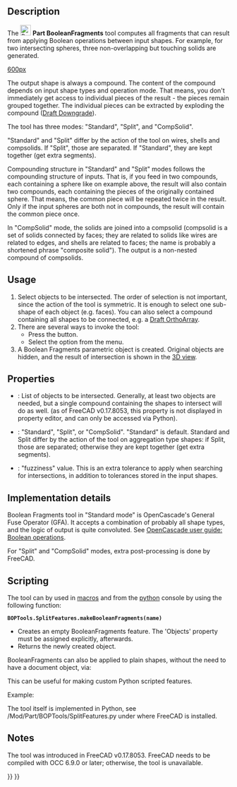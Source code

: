 <languages/>

{{Docnav
|[[Part_JoinCutout|JoinCutout]]
|[[Part_SliceApart|SliceApart]]
|[[Part_Workbench|Part]]
|IconL=Part_JoinCutout.svg
|IconR=Part_SliceApart.svg
|IconC=Workbench_Part.svg
}}

{{GuiCommand
|Name=Part BooleanFragments
|MenuLocation=Part → Split → Boolean fragments
|Workbenches=[[Part_Workbench|Part]]
|Version=0.17
|SeeAlso=[[Part_Slice|Part Slice]], [[Part_XOR|Part XOR]], [[Part_CompJoinFeatures|Part JoinFeatures]], [[Part_Boolean|Part Boolean]]
}}

==Description== 

The [[Image:Part_BooleanFragments.svg|24px]] '''Part BooleanFragments''' tool computes all fragments that can result from applying Boolean operations between input shapes. For example, for two intersecting spheres, three non-overlapping but touching solids are generated. 

[[image:Part_BooleanFragments_Demo.png|600px]]
{{Caption|In the image above, the pieces were moved apart manually afterwards, to reveal the slicing.}}

The output shape is always a compound. The content of the compound depends on input shape types and operation mode. That means, you don't immediately get access to individual pieces of the result - the pieces remain grouped together. The individual pieces can be extracted by exploding the compound ([[Draft_Downgrade|Draft Downgrade]]).

The tool has three modes: "Standard", "Split", and "CompSolid".

"Standard" and "Split" differ by the action of the tool on wires, shells and compsolids. If "Split", those are separated. If "Standard", they are kept together (get extra segments).

Compounding structure in "Standard" and "Split" modes follows the compounding structure of inputs. That is, if you feed in two compounds, each containing a sphere like on example above, the result will also contain two compounds, each containing the pieces of the originally contained sphere. That means, the common piece will be repeated twice in the result. Only if the input spheres are both not in compounds, the result will contain the common piece once.

In "CompSolid" mode, the solids are joined into a compsolid (compsolid is a set of solids connected by faces; they are related to solids like wires are related to edges, and shells are related to faces; the name is probably a shortened phrase "composite solid"). The output is a non-nested compound of compsolids.

==Usage== 

# Select objects to be intersected. The order of selection is not important, since the action of the tool is symmetric. It is enough to select one sub-shape of each object (e.g. faces). You can also select a compound containing all shapes to be connected, e.g. a [[Draft_OrthoArray|Draft OrthoArray]].
# There are several ways to invoke the tool:
#* Press the {{Button|[[Image:Part_BooleanFragments.svg|16px]] [[Part_BooleanFragments|Boolean fragments]]}} button.
#* Select the {{MenuCommand|Part → Split → [[Image:Part_BooleanFragments.svg|16px]] Boolean fragments}} option from the menu.
# A Boolean Fragments parametric object is created. Original objects are hidden, and the result of intersection is shown in the [[3D_view|3D view]].

==Properties== 

{{TitleProperty|Boolean Fragments}}
* {{PropertyData|Objects}}: List of objects to be intersected. Generally, at least two objects are needed, but a single compound containing the shapes to intersect will do as well. (as of FreeCAD v0.17.8053, this property is not displayed in property editor, and can only be accessed via Python).
* {{PropertyData|Mode}}: "Standard", "Split", or "CompSolid". "Standard" is default. Standard and Split differ by the action of the tool on aggregation type shapes: if Split, those are separated; otherwise they are kept together (get extra segments).
* {{PropertyData|Tolerance}}: "fuzziness" value. This is an extra tolerance to apply when searching for intersections, in addition to tolerances stored in the input shapes.

==Implementation details==

Boolean Fragments tool in "Standard mode" is OpenCascade's General Fuse Operator (GFA). It accepts a combination of probably all shape types, and the logic of output is quite convoluted. See [https://www.opencascade.com/doc/occt-7.0.0/overview/html/occt_user_guides__boolean_operations.html OpenCascade user guide: Boolean operations].

For "Split" and "CompSolid" modes, extra post-processing is done by FreeCAD.

==Scripting== 

The tool can by used in [[Macros|macros]] and from the [[Python|python]] console by using the following function:
 '''BOPTools.SplitFeatures.makeBooleanFragments(name)'''

* Creates an empty BooleanFragments feature. The 'Objects' property must be assigned explicitly, afterwards.
* Returns the newly created object.

BooleanFragments can also be applied to plain shapes, without the need to have a document object, via:

{{code|code=
import BOPTools.SplitAPI
BOPTools.SplitAPI.booleanFragments(list_of_shapes, mode, tolerance = 0.0)

# OR, for Standard mode:

list_of_shapes = [App.ActiveDocument.Sphere.Shape, App.ActiveDocument.Sphere001.Shape]
pieces, map = list_of_shapes[0].generalFuse(list_of_shapes[1:], tolerance)
# pieces receives a compound of shapes; map receives a list of lists of shapes, defining list_of_shapes <--> pieces correspondence 
}}
This can be useful for making custom Python scripted features.

Example:
{{code|code=
import BOPTools.SplitFeatures
j = BOPTools.SplitFeatures.makeBooleanFragments(name= 'BooleanFragments')
j.Objects = FreeCADGui.Selection.getSelection() 
}}

The tool itself is implemented in Python, see /Mod/Part/BOPTools/SplitFeatures.py under where FreeCAD is installed.

==Notes== 

The tool was introduced in FreeCAD v0.17.8053. FreeCAD needs to be compiled with OCC 6.9.0 or later; otherwise, the tool is unavailable.


{{Docnav
|[[Part_JoinCutout|JoinCutout]]
|[[Part_SliceApart|SliceApart]]
|[[Part_Workbench|Part]]
|IconL=Part_JoinCutout.svg
|IconR=Part_SliceApart.svg
|IconC=Workbench_Part.svg
}}

{{Part_Tools_navi{{#translation:}}}}
{{Userdocnavi{{#translation:}}}}
